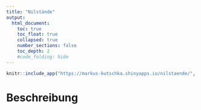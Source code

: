 ```yaml
---
title: "Nilstände"
output:
  html_document:
    toc: true
    toc_float: true
    collapsed: true
    number_sections: false
    toc_depth: 2
    #code_folding: hide
---
```




```r
knitr::include_app("https://markus-kutschka.shinyapps.io/nilstaende/", height = "500px")
```






# Beschreibung


                      
